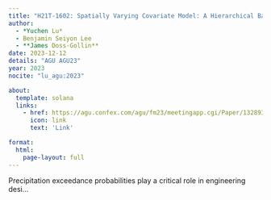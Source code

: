 ```yaml
---
title: "H21T-1602: Spatially Varying Covariate Model: A Hierarchical Bayesian Framework for Precipitation Frequency Analysis in the Gulf Coast"
author:
  - *Yuchen Lu*
  - Benjamin Seiyon Lee
  - **James Doss-Gollin**
date: 2023-12-12
details: "AGU AGU23"
year: 2023
nocite: "lu_agu:2023"

about:
  template: solana
  links:
    - href: https://agu.confex.com/agu/fm23/meetingapp.cgi/Paper/1328932
      icon: link
      text: 'Link'

format:
  html:
    page-layout: full
---
```


Precipitation exceedance probabilities play a critical role in engineering desi...

:::{#bibliography}
:::